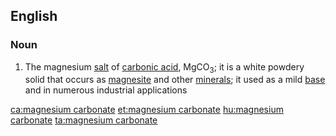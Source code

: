 ==English==

===Noun===
{{wikipedia}}
{{en-noun|head=[[magnesium]] [[carbonate]]|-}}

# {{lb|en|inorganic compound}} The magnesium [[salt]] of [[carbonic acid]], MgCO<sub>3</sub>; it is a white powdery solid that occurs as [[magnesite]] and other [[mineral]]s; it used as a mild [[base]] and in numerous industrial applications

[[ca:magnesium carbonate]]
[[et:magnesium carbonate]]
[[hu:magnesium carbonate]]
[[ta:magnesium carbonate]]
